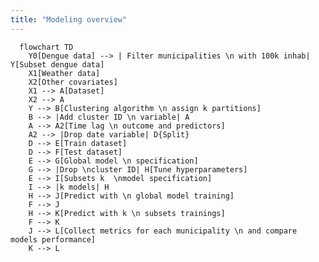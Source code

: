 ```yaml
---
title: "Modeling overview"
---
```


```mermaid
  flowchart TD
    Y0[Dengue data] --> | Filter municipalities \n with 100k inhab| Y[Subset dengue data]
    X1[Weather data]
    X2[Other covariates]
    X1 --> A[Dataset]
    X2 --> A
    Y --> B[Clustering algorithm \n assign k partitions] 
    B --> |Add cluster ID \n variable| A
    A --> A2[Time lag \n outcome and predictors]
    A2 --> |Drop date variable| D{Split}
    D --> E[Train dataset]
    D --> F[Test dataset]
    E --> G[Global model \n specification]
    G --> |Drop \ncluster ID| H[Tune hyperparameters]
    E --> I[Subsets k  \nmodel specification]
    I --> |k models| H
    H --> J[Predict with \n global model training]
    F --> J
    H --> K[Predict with k \n subsets trainings]
    F --> K
    J --> L[Collect metrics for each municipality \n and compare models performance]
    K --> L
```
